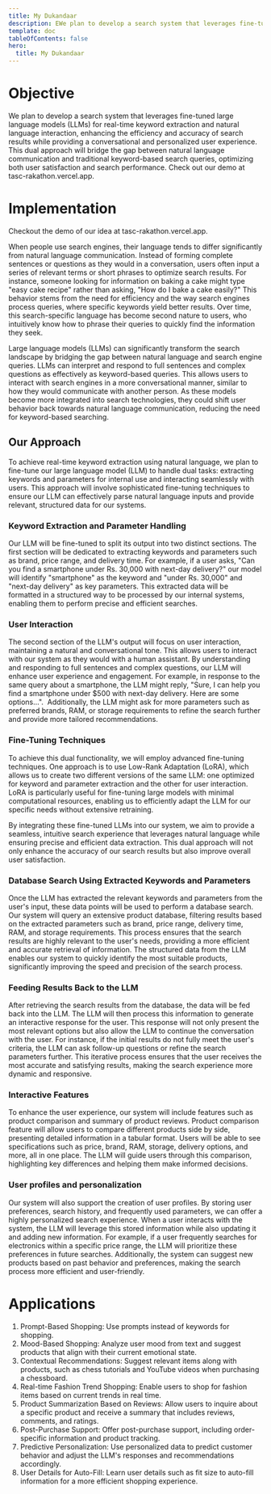 ```yaml
---
title: My Dukandaar
description: EWe plan to develop a search system that leverages fine-tuned large language models (LLMs) for real-time keyword extraction and natural language interaction, enhancing the efficiency and accuracy of search results while providing a conversational and personalized user experience. This dual approach will bridge the gap between natural language communication and traditional keyword-based search queries, optimizing both user satisfaction and search performance. Check out our demo at tasc-rakathon.vercel.app.
template: doc
tableOfContents: false
hero:
  title: My Dukandaar
---
```


# Objective

We plan to develop a search system that leverages fine-tuned large language models (LLMs) for real-time keyword extraction and natural language interaction, enhancing the efficiency and accuracy of search results while providing a conversational and personalized user experience. This dual approach will bridge the gap between natural language communication and traditional keyword-based search queries, optimizing both user satisfaction and search performance. Check out our demo at tasc-rakathon.vercel.app.

# Implementation

Checkout the demo of our idea at tasc-rakathon.vercel.app.

When people use search engines, their language tends to differ significantly from natural language communication. Instead of forming complete sentences or questions as they would in a conversation, users often input a series of relevant terms or short phrases to optimize search results. For instance, someone looking for information on baking a cake might type &quot;easy cake recipe&quot; rather than asking, &quot;How do I bake a cake easily?&quot; This behavior stems from the need for efficiency and the way search engines process queries, where specific keywords yield better results. Over time, this search-specific language has become second nature to users, who intuitively know how to phrase their queries to quickly find the information they seek.

Large language models (LLMs) can significantly transform the search landscape by bridging the gap between natural language and search engine queries. LLMs can interpret and respond to full sentences and complex questions as effectively as keyword-based queries. This allows users to interact with search engines in a more conversational manner, similar to how they would communicate with another person. As these models become more integrated into search technologies, they could shift user behavior back towards natural language communication, reducing the need for keyword-based searching.

## Our Approach

To achieve real-time keyword extraction using natural language, we plan to fine-tune our large language model (LLM) to handle dual tasks: extracting keywords and parameters for internal use and interacting seamlessly with users. This approach will involve sophisticated fine-tuning techniques to ensure our LLM can effectively parse natural language inputs and provide relevant, structured data for our systems.

### Keyword Extraction and Parameter Handling

Our LLM will be fine-tuned to split its output into two distinct sections. The first section will be dedicated to extracting keywords and parameters such as brand, price range, and delivery time. For example, if a user asks, &quot;Can you find a smartphone under Rs. 30,000 with next-day delivery?&quot; our model will identify &quot;smartphone&quot; as the keyword and &quot;under Rs. 30,000&quot; and &quot;next-day delivery&quot; as key parameters. This extracted data will be formatted in a structured way to be processed by our internal systems, enabling them to perform precise and efficient searches.

### User Interaction

The second section of the LLM&#x27;s output will focus on user interaction, maintaining a natural and conversational tone. This allows users to interact with our system as they would with a human assistant. By understanding and responding to full sentences and complex questions, our LLM will enhance user experience and engagement. For example, in response to the same query about a smartphone, the LLM might reply, &quot;Sure, I can help you find a smartphone under $500 with next-day delivery. Here are some options...&quot;.  Additionally, the LLM might ask for more parameters such as preferred brands, RAM, or storage requirements to refine the search further and provide more tailored recommendations.

### Fine-Tuning Techniques

To achieve this dual functionality, we will employ advanced fine-tuning techniques. One approach is to use Low-Rank Adaptation (LoRA), which allows us to create two different versions of the same LLM: one optimized for keyword and parameter extraction and the other for user interaction. LoRA is particularly useful for fine-tuning large models with minimal computational resources, enabling us to efficiently adapt the LLM for our specific needs without extensive retraining.

By integrating these fine-tuned LLMs into our system, we aim to provide a seamless, intuitive search experience that leverages natural language while ensuring precise and efficient data extraction. This dual approach will not only enhance the accuracy of our search results but also improve overall user satisfaction.

### Database Search Using Extracted Keywords and Parameters

Once the LLM has extracted the relevant keywords and parameters from the user&#x27;s input, these data points will be used to perform a database search. Our system will query an extensive product database, filtering results based on the extracted parameters such as brand, price range, delivery time, RAM, and storage requirements. This process ensures that the search results are highly relevant to the user&#x27;s needs, providing a more efficient and accurate retrieval of information. The structured data from the LLM enables our system to quickly identify the most suitable products, significantly improving the speed and precision of the search process.

### Feeding Results Back to the LLM

After retrieving the search results from the database, the data will be fed back into the LLM. The LLM will then process this information to generate an interactive response for the user. This response will not only present the most relevant options but also allow the LLM to continue the conversation with the user. For instance, if the initial results do not fully meet the user&#x27;s criteria, the LLM can ask follow-up questions or refine the search parameters further. This iterative process ensures that the user receives the most accurate and satisfying results, making the search experience more dynamic and responsive.

### Interactive Features

To enhance the user experience, our system will include features such as product comparison and summary of product reviews. Product comparison feature will allow users to compare different products side by side, presenting detailed information in a tabular format. Users will be able to see specifications such as price, brand, RAM, storage, delivery options, and more, all in one place. The LLM will guide users through this comparison, highlighting key differences and helping them make informed decisions.

### User profiles and personalization

Our system will also support the creation of user profiles. By storing user preferences, search history, and frequently used parameters, we can offer a highly personalized search experience. When a user interacts with the system, the LLM will leverage this stored information while also updating it and adding new information. For example, if a user frequently searches for electronics within a specific price range, the LLM will prioritize these preferences in future searches. Additionally, the system can suggest new products based on past behavior and preferences, making the search process more efficient and user-friendly.

# Applications

1. Prompt-Based Shopping: Use prompts instead of keywords for shopping.
2. Mood-Based Shopping: Analyze user mood from text and suggest products that align with their current emotional state.
3. Contextual Recommendations: Suggest relevant items along with products, such as chess tutorials and YouTube videos when purchasing a chessboard.
4. Real-time Fashion Trend Shopping: Enable users to shop for fashion items based on current trends in real time.
5. Product Summarization Based on Reviews: Allow users to inquire about a specific product and receive a summary that includes reviews, comments, and ratings.
6. Post-Purchase Support: Offer post-purchase support, including order-specific information and product tracking.
7. Predictive Personalization: Use personalized data to predict customer behavior and adjust the LLM&#x27;s responses and recommendations accordingly.
8. User Details for Auto-Fill: Learn user details such as fit size to auto-fill information for a more efficient shopping experience.
